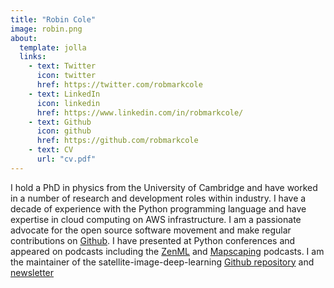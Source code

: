 ```yaml
---
title: "Robin Cole"
image: robin.png
about:
  template: jolla
  links:
    - text: Twitter
      icon: twitter
      href: https://twitter.com/robmarkcole
    - text: LinkedIn
      icon: linkedin
      href: https://www.linkedin.com/in/robmarkcole/
    - text: Github
      icon: github
      href: https://github.com/robmarkcole
    - text: CV
      url: "cv.pdf"
---
```


I hold a PhD in physics from the University of Cambridge and have worked in a number of research and development roles within industry. I have a decade of experience with the Python programming language and have expertise in cloud computing on AWS infrastructure. I am a passionate advocate for the open source software movement and make regular contributions on [Github](https://github.com/robmarkcole). I have presented at Python conferences and appeared on podcasts including the [ZenML](https://podcast.zenml.io/satellite-vision-robin-cole) and [Mapscaping](https://mapscaping.com/podcasts/thermal-imagery-from-space/) podcasts. I am the maintainer of the satellite-image-deep-learning [Github repository](https://github.com/robmarkcole/satellite-image-deep-learning) and [newsletter](https://www.satellite-image-deep-learning.com/)